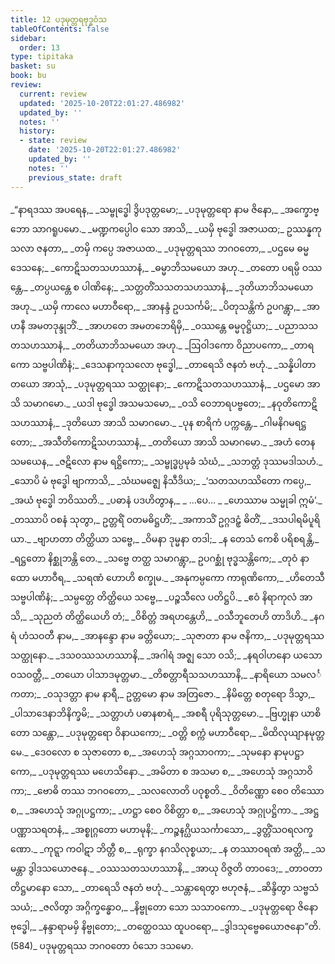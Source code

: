 ```yaml
---
title: 12 ပဒုမုတ္တရဗုဒ္ဓဝံသ
tableOfContents: false
sidebar:
  order: 13
type: tipitaka
basket: su
book: bu
review:
  current: review
  updated: '2025-10-20T22:01:27.486982'
  updated_by: ''
  notes: ''
  history:
  - state: review
    date: '2025-10-20T22:01:27.486982'
    updated_by: ''
    notes: ''
    previous_state: draft
---
```



<DynamicBreadcrumb />


<ReviewStatus review={frontmatter.review} showDetails={true} />

<HypothesisAnnotation frontmatter={frontmatter} />

<Division number="1" book="bu" e="ch" v="21" p="343">

<Paragraph number="566" type="verses" book="bu">
_“နာရဒဿ အပရေန,_  
_သမ္ဗုဒ္ဓေါ ဒွိပဒုတ္တမော;_  
_ပဒုမုတ္တရော နာမ ဇိနော,_  
_အက္ခောဗ္ဘော သာဂရူပမော._  

</Paragraph>

</Division>
<Division number="2" book="bu" e="ch" v="21" p="343">

<Paragraph number="567" type="verses" book="bu">
_မဏ္ဍကပ္ပေါဝ သော အာသိ,_  
_ယမှိ ဗုဒ္ဓေါ အဇာယထ;_  
ဥဿန္နကုသလာ ဇနတာ,_  
_တမှိ ကပ္ပေ အဇာယထ._  

</Paragraph>

</Division>
<Division number="3" book="bu" e="ch" v="21" p="343">

<Paragraph number="568" type="verses" book="bu">
_ပဒုမုတ္တရဿ ဘဂဝတော,_  
_ပဌမေ ဓမ္မဒေသနေ;_  
_ကောဋိသတသဟဿာနံ,_  
_ဓမ္မာဘိသမယော အဟု._  

</Paragraph>

</Division>
<Division number="4" book="bu" e="ch" v="21" p="343">

<Paragraph number="569" type="verses" book="bu">
_တတော ပရမ္ပိ ဝဿန္တေ,_  
_တပ္ပယန္တေ စ ပါဏိနေ;_  
_သတ္တတိံသသတသဟဿာနံ,_  
_ဒုတိယာဘိသမယော အဟု._  

</Paragraph>

</Division>
<Division number="5" book="bu" e="ch" v="21" p="344">

<Paragraph number="570" type="verses" book="bu">
_ယမှိ ကာလေ မဟာဝီရော,_  
_အာနန္ဒံ ဥပသင်္ကမိ;_  
_ပိတုသန္တိကံ ဥပဂန္တွာ,_  
_အာဟနီ အမတဒုန္ဒုဘိံ._  

</Paragraph>

</Division>
<Division number="6" book="bu" e="ch" v="21" p="344">

<Paragraph number="571" type="verses" book="bu">
_အာဟတေ အမတဘေရိမှိ,_  
_ဝဿန္တေ ဓမ္မဝုဋ္ဌိယာ;_  
_ပညာသသတသဟဿာနံ,_  
_တတိယာဘိသမယော အဟု._  

</Paragraph>

</Division>
<Division number="7" book="bu" e="ch" v="21" p="344">

<Paragraph number="572" type="verses" book="bu">
_ဩဝါဒကော ဝိညာပကော,_  
_တာရကော သဗ္ဗပါဏိနံ;_  
_ဒေသနာကုသလော ဗုဒ္ဓေါ,_  
_တာရေသိ ဇနတံ ဗဟုံ._  

</Paragraph>

</Division>
<Division number="8" book="bu" e="ch" v="21" p="344">

<Paragraph number="573" type="verses" book="bu">
_သန္နိပါတာ တယော အာသုံ,_  
_ပဒုမုတ္တရဿ သတ္ထုနော;_  
_ကောဋိသတသဟဿာနံ,_  
_ပဌမော အာသိ သမာဂမော._  

</Paragraph>

</Division>
<Division number="9" book="bu" e="ch" v="21" p="344">

<Paragraph number="574" type="verses" book="bu">
_ယဒါ ဗုဒ္ဓေါ အသမသမော,_  
_ဝသိ ဝေဘာရပဗ္ဗတေ;_  
_နဝုတိကောဋိသဟဿာနံ,_  
_ဒုတိယော အာသိ သမာဂမော._  

</Paragraph>

</Division>
<Division number="10" book="bu" e="ch" v="21" p="344">

<Paragraph number="575" type="verses" book="bu">
_ပုန စာရိကံ ပက္ကန္တေ,_  
_ဂါမနိဂမရဋ္ဌတော;_  
_အသီတိကောဋိသဟဿာနံ,_  
_တတိယော အာသိ သမာဂမော._  

</Paragraph>

</Division>
<Division number="11" book="bu" e="ch" v="21" p="344">

<Paragraph number="576" type="verses" book="bu">
_အဟံ တေန သမယေန,_  
_ဇဋိလော နာမ ရဋ္ဌိကော;_  
_သမ္ဗုဒ္ဓပ္ပမုခံ သံဃံ,_  
_သဘတ္တံ ဒုဿမဒါသဟံ._  

</Paragraph>

</Division>
<Division number="12" book="bu" e="ch" v="21" p="344">

<Paragraph number="577" type="verses" book="bu">
_သောပိ မံ ဗုဒ္ဓေါ ဗျာကာသိ,_  
_သံဃမဇ္ဈေ နိသီဒိယ;_  
_‘သတသဟဿိတော ကပ္ပေ,_  
_အယံ ဗုဒ္ဓေါ ဘဝိဿတိ._  

</Paragraph>

</Division>
<Division number="13" book="bu" e="ch" v="21" p="344">

<Paragraph number="578" type="verses" book="bu">
_ပဓာနံ ပဒဟိတွာန,_  
_ …ပေ… _  
_ဟေဿာမ သမ္မုခါ ဣမံ’._  

</Paragraph>

</Division>
<Division number="14" book="bu" e="ch" v="21" p="344">

<Paragraph number="579" type="verses" book="bu">
_တဿာပိ ဝစနံ သုတွာ,_  
ဥတ္တရိံ ဝတမဓိဋ္ဌဟိံ;_  
_အကာသိံ ဥဂ္ဂဒဠှံ ဓိတိံ,_  
_ဒသပါရမိပူရိယာ._  

</Paragraph>

</Division>
<Division number="15" book="bu" e="ch" v="21" p="344">

<Paragraph number="580" type="verses" book="bu">
_ဗျာဟတာ တိတ္ထိယာ သဗ္ဗေ,_  
_ဝိမနာ ဒုမ္မနာ တဒါ;_  
_န တေသံ ကေစိ ပရိစရန္တိ,_  
_ရဋ္ဌတော နိစ္ဆုဘန္တိ တေ._  

</Paragraph>

</Division>
<Division number="16" book="bu" e="ch" v="21" p="344">

<Paragraph number="581" type="verses" book="bu">
_သဗ္ဗေ တတ္ထ သမာဂန္တွာ,_  
ဥပဂစ္ဆုံ ဗုဒ္ဓသန္တိကေ;_  
_တုဝံ နာထော မဟာဝီရ,_  
_သရဏံ ဟောဟိ စက္ခုမ._  

</Paragraph>

</Division>
<Division number="17" book="bu" e="ch" v="21" p="344">

<Paragraph number="582" type="verses" book="bu">
_အနုကမ္ပကော ကာရုဏိကော,_  
_ဟိတေသီ သဗ္ဗပါဏိနံ;_  
_သမ္ပတ္တေ တိတ္ထိယေ သဗ္ဗေ,_  
_ပဉ္စသီလေ ပတိဋ္ဌပိ._  

</Paragraph>

</Division>
<Division number="18" book="bu" e="ch" v="21" p="344">

<Paragraph number="583" type="verses" book="bu">
_ဧဝံ နိရာကုလံ အာသိ,_  
_သုညတံ တိတ္ထိယေဟိ တံ;_  
_ဝိစိတ္တံ အရဟန္တေဟိ,_  
_ဝသီဘူတေဟိ တာဒိဟိ._  

</Paragraph>

</Division>
<Division number="19" book="bu" e="ch" v="21" p="345">

<Paragraph number="584" type="verses" book="bu">
_နဂရံ ဟံသဝတီ နာမ,_  
_အာနန္ဒော နာမ ခတ္တိယော;_  
_သုဇာတာ နာမ ဇနိကာ,_  
_ပဒုမုတ္တရဿ သတ္ထုနော._  

</Paragraph>

</Division>
<Division number="20" book="bu" e="ch" v="21" p="345">

<Paragraph number="585" type="verses" book="bu">
_ဒသဝဿသဟဿာနိ,_  
_အဂါရံ အဇ္ဈ သော ဝသိ;_  
_နရဝါဟနော ယသော ဝသဝတ္တီ,_  
_တယော ပါသာဒမုတ္တမာ._  

</Paragraph>

</Division>
<Division number="21" book="bu" e="ch" v="21" p="345">

<Paragraph number="586" type="verses" book="bu">
_တိစတ္တာရီသသဟဿာနိ,_  
_နာရိယော သမလင်္ကတာ;_  
_ဝသုဒတ္တာ နာမ နာရီ,_  
ဥတ္တမော နာမ အတြဇော._  

</Paragraph>

</Division>
<Division number="22" book="bu" e="ch" v="21" p="345">

<Paragraph number="587" type="verses" book="bu">
_နိမိတ္တေ စတုရော ဒိသွာ,_  
_ပါသာဒေနာဘိနိက္ခမိ;_  
_သတ္တာဟံ ပဓာနစာရံ,_  
_အစရီ ပုရိသုတ္တမော._  

</Paragraph>

</Division>
<Division number="23" book="bu" e="ch" v="21" p="345">

<Paragraph number="588" type="verses" book="bu">
_ဗြဟ္မုနာ ယာစိတော သန္တော,_  
_ပဒုမုတ္တရော ဝိနာယကော;_  
_ဝတ္တိ စက္ကံ မဟာဝီရော,_  
_မိထိလုယျာနမုတ္တမေ._  

</Paragraph>

</Division>
<Division number="24" book="bu" e="ch" v="21" p="345">

<Paragraph number="589" type="verses" book="bu">
_ဒေဝလော စ သုဇာတော စ,_  
_အဟေသုံ အဂ္ဂသာဝကာ;_  
_သုမနော နာမုပဋ္ဌာကော,_  
_ပဒုမုတ္တရဿ မဟေသိနော._  

</Paragraph>

</Division>
<Division number="25" book="bu" e="ch" v="21" p="345">

<Paragraph number="590" type="verses" book="bu">
_အမိတာ စ အသမာ စ,_  
_အဟေသုံ အဂ္ဂသာဝိကာ;_  
_ဗောဓိ တဿ ဘဂဝတော,_  
_သလလောတိ ပဝုစ္စတိ._  

</Paragraph>

</Division>
<Division number="26" book="bu" e="ch" v="21" p="345">

<Paragraph number="591" type="verses" book="bu">
_ဝိတိဏ္ဏော စေဝ တိဿော စ,_  
_အဟေသုံ အဂ္ဂုပဋ္ဌကာ;_  
_ဟဋ္ဌာ စေဝ ဝိစိတ္တာ စ,_  
_အဟေသုံ အဂ္ဂုပဋ္ဌိကာ._  

</Paragraph>

</Division>
<Division number="27" book="bu" e="ch" v="21" p="345">

<Paragraph number="592" type="verses" book="bu">
_အဋ္ဌပဏ္ဏာသရတနံ,_  
_အစ္စုဂ္ဂတော မဟာမုနိ;_  
_ကဉ္စနဂ္ဃိယသင်္ကာသော,_  
_ဒွတ္တိံသဝရလက္ခဏော._  

</Paragraph>

</Division>
<Division number="28" book="bu" e="ch" v="21" p="345">

<Paragraph number="593" type="verses" book="bu">
_ကုဋ္ဋာ ကဝါဋာ ဘိတ္တီ စ,_  
_ရုက္ခာ နဂသိလုစ္စယာ;_  
_န တဿာဝရဏံ အတ္ထိ,_  
_သမန္တာ ဒွါဒသယောဇနေ._  

</Paragraph>

</Division>
<Division number="29" book="bu" e="ch" v="21" p="345">

<Paragraph number="594" type="verses" book="bu">
_ဝဿသတသဟဿာနိ,_  
_အာယု ဝိဇ္ဇတိ တာဝဒေ;_  
_တာဝတာ တိဋ္ဌမာနော သော,_  
_တာရေသိ ဇနတံ ဗဟုံ._  

</Paragraph>

</Division>
<Division number="30" book="bu" e="ch" v="21" p="345">

<Paragraph number="595" type="verses" book="bu">
_သန္တာရေတွာ ဗဟုဇနံ,_  
_ဆိန္ဒိတွာ သဗ္ဗသံသယံ;_  
_ဇလိတွာ အဂ္ဂိက္ခန္ဓောဝ,_  
_နိဗ္ဗုတော သော သသာဝကော._  

</Paragraph>

</Division>
<Division number="31" book="bu" e="ch" v="21" p="345">

<Paragraph number="596" type="verses" book="bu">
_ပဒုမုတ္တရော ဇိနော ဗုဒ္ဓေါ,_  
_နန္ဒာရာမမှိ နိဗ္ဗုတော;_  
_တတ္ထေဝဿ ထူပဝရော,_  
_ဒွါဒသုဗ္ဗေဓယောဇနော”တိ. (584)_  


</Paragraph>
</Division>

<Paragraph number="597" type="center" book="bu">
ပဒုမုတ္တရဿ ဘဂဝတော ဝံသော ဒသမော.
</Paragraph>